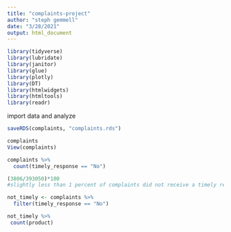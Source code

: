 ```yaml
---
title: "complaints-project"
author: "steph gemmell"
date: "3/28/2021"
output: html_document
---
```


```r

library(tidyverse)
library(lubridate)
library(janitor)
library(glue)
library(plotly)
library(DT)
library(htmlwidgets)
library(htmltools)
library(readr)

```

import data and analyze

```r

saveRDS(complaints, "complaints.rds")

complaints
View(complaints)

complaints %>% 
  count(timely_response == "No")

(3806/393050)*100
#slightly less than 1 percent of complaints did not receive a timely response

not_timely <- complaints %>% 
  filter(timely_response == "No")

not_timely %>%
 count(product) 
  

```